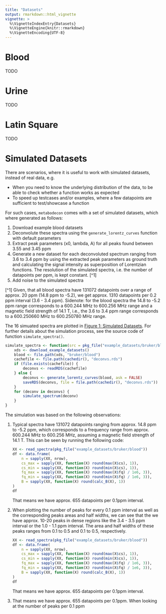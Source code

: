 ```yaml
---
title: "Datasets"
output: rmarkdown::html_vignette
vignette: >
  %\VignetteIndexEntry{Datasets}
  %\VignetteEngine{knitr::rmarkdown}
  %\VignetteEncoding{UTF-8}
---
```


# Blood

TODO

# Urine

TODO

# Latin Square

TODO

# Simulated Datasets

There are scenarios, where it is useful to work with simulated datasets, instead of real data, e.g.

- When you need to know the underlying distribution of the data, to be able to check whether a function works as expected
- To speed up testcases and/or examples, where a few datapoints are sufficient to test/showcase a function

For such cases, `metabodecon` comes with a set of simulated datasets, which where generated as follows:

1. Download example blood datasets
2. Deconvolute these spectra using the `generate_lorentz_curves` function with default parameters
3. Extract peak parameters (x0, lambda, A) for all peaks found between 3.55 and 3.45 ppm
4. Generate a new dataset for each deconvoluted spectrum ranging from 3.6 to 3.4 ppm by using the extracted peak parameters as ground truth and calculating the signal intensity as superposition of Lorentzian functions. The resolution of the simulated spectra, i.e. the number of datapoints per ppm, is kept constant. [^1]
5. Add noise to the simulated spectra

[^1] Given, that all blood spectra have 131072 datapoints over a range of approx. 20 ppm (14.8 ppm to -5.2), we get approx. 1310 datapoints per 0.2 ppm interval (3.6 - 3.4 ppm). Sidenote: for the blood spectra the 14.8 to -5.2 ppm range corresponds to a 600.244 MHz to 600.256 MHz range and a magnetic field strength of 14.1 T, i.e., the 3.6 to 3.4 ppm range corresponds to a 600.250660 MHz to 600.250780 MHz range.

The 16 simuated spectra are plotted in [Figure 1: Simulated Datasets](). For further details about the simulation process, see the source code of function `simulate_spectra()`.

```R
simulate_spectra <- function(src = pkg_file("example_datasets/bruker/blood")) {
    xds <- download_example_datasets()
    blood <- file.path(xds, "bruker/blood")
    cachefile <- file.path(cachedir(), "deconvs.rds")
    if (file.exists(cachefile)) {
        deconvs <- readRDS(cachefile)
    } else {
        deconvs <- generate_lorentz_curves(blood, ask = FALSE)
        saveRDS(deconvs, file = file.path(cachedir(), "deconvs.rds"))
    }
    for (deconv in deconvs) {
        simulate_spectrum(deconv)
    }
}

```

The simulation was based on the following observations:

1.  Typical spectra have 131072 datapoints ranging from approx. 14.8 ppm to -5.2 ppm, which corresponds to a frequency range from approx. 600.244 MHz to 600.256 MHz, assuming a magnetic field strength of 14.1 T. This can be seen by running the following code:

    ```R
    XX <- read_spectra(pkg_file("example_datasets/bruker/blood"))
    df <- data.frame(
        n = sapply(XX, nrow),
        cs_max = sapply(XX, function(X) round(max(X$cs), 1)),
        cs_min = sapply(XX, function(X) round(min(X$cs), 1)),
        fq_max = sapply(XX, function(X) round(max(X$fq) / 1e6, 3)),
        fq_min = sapply(XX, function(X) round(min(X$fq) / 1e6, 3)),
        B = sapply(XX, function(X) round(calc_B(X), 1))
    )
    df
    ```

    That means we have approx. 655 datapoints per 0.1ppm interval.

2. When plotting the number of peaks for every 0.1 ppm interval as well as the corresponding peaks areas and half widths, we can see that the we have approx. 10-20 peaks in dense regions like the 3.4 - 3.5 ppm interval or the 1.0 - 1.1 ppm interval. The area and half widths of these peaks ranges from 0.1 to 0.5 and 0.1 to 0.5, respectively.

    ```R
    XX <- read_spectra(pkg_file("example_datasets/bruker/blood"))
    df <- data.frame(
        n = sapply(XX, nrow),
        cs_max = sapply(XX, function(X) round(max(X$cs), 1)),
        cs_min = sapply(XX, function(X) round(min(X$cs), 1)),
        fq_max = sapply(XX, function(X) round(max(X$fq) / 1e6, 3)),
        fq_min = sapply(XX, function(X) round(min(X$fq) / 1e6, 3)),
        B = sapply(XX, function(X) round(calc_B(X), 1))
    )
    df
    ```

    That means we have approx. 655 datapoints per 0.1ppm interval.
3. That means we have approx. 655 datapoints per 0.1ppm. When looking at the number of peaks per 0.1 ppm